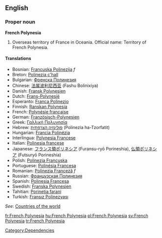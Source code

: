 {{wikipedia}}
==English==

===Proper noun===
'''French Polynesia'''
# Overseas territory of France in Oceania. Official name: Territory of French Polynesia.

====Translations====
*Bosnian: [[Francuska Polinezija]] ''f''
*Breton: [[Polinezia c'hall]]
*Bulgarian: [[Френска Полинезия]]
*Chinese: [[法属波利尼西亚]] (Fashu Bolinixiya)
*Danish: [[Fransk Polynesien]]
*Dutch: [[Frans-Polynesië]]
*Esperanto: [[Franca Polinezio]]
*Finnish: [[Ranskan Polynesia]]
*French: [[Polynésie française]]
*German: [[Französisch-Polynesien]]
*Greek: [[Γαλλική Πολυνησία]]
*Hebrew: [[פולינזיה הצרפתית]] (Polinezia ha-Tzorfatit)
*Hungarian: [[Francia Polinézia]]
*Interlingua: [[Polynesia Francese]]
*Italian: [[Polinesia francese]]
*Japanese: [[フランス領ポリネシア]] (Furansu-ryō Porineshia), [[仏領ポリネシア]] (Futsuryō Porineshia)
*Polish: [[Polinezja Francuska]]
*Portuguese: [[Polinésia Francesa]]
*Romanian: [[Polinezia Franceză]] ''f''
*Russian: [[Французская Полинезия]]
*Spanish: [[Polinesia Francesa]]
*Swedish: [[Franska Polynesien]]
*Tahitian: [[Porinetia farani]]
*Turkish: [[Fransız Polinezyası]]

''See'': [[Countries of the world]]
[[Category:Dependencies]]

[[fr:French Polynesia]]
[[hu:French Polynesia]]
[[pl:French Polynesia]]
[[sv:French Polynesia]]
[[tr:French Polynesia]]